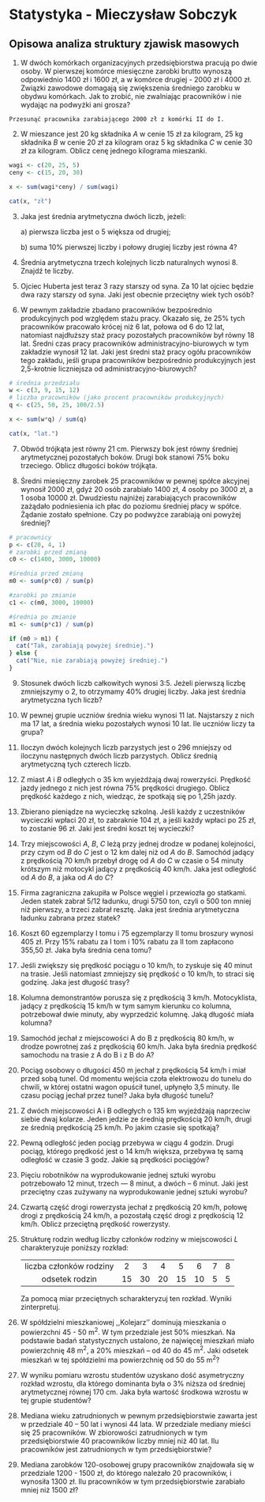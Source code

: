# Statystyka - Mieczysław Sobczyk

## Opisowa analiza struktury zjawisk masowych

1.  W dwóch komórkach organizacyjnych przedsiębiorstwa pracują po dwie osoby. W pierwszej komórce miesięczne zarobki brutto wynoszą odpowiednio 1400 zł i 1600 zł, a w komórce drugiej - 2000 zł i 4000 zł. Związki zawodowe domagają się zwiększenia średniego zarobku w obydwu komórkach. Jak to zrobić, nie zwalniając pracowników i nie wydając na podwyżki ani grosza?

<!-- -->

    Przesunąć pracownika zarabiającego 2000 zł z komórki II do I.

2.  W mieszance jest 20 kg składnika *A* w cenie 15 zł za kilogram, 25 kg składnika *B* w cenie 20 zł za kilogram oraz 5 kg składnika *C* w cenie 30 zł za kilogram. Oblicz cenę jednego kilograma mieszanki.

```r
wagi <- c(20, 25, 5)
ceny <- c(15, 20, 30)

x <- sum(wagi*ceny) / sum(wagi)

cat(x, "zł")
```

3.  Jaka jest średnia arytmetyczna dwóch liczb, jeżeli:

    a\) pierwsza liczba jest o 5 większa od drugiej;

    b\) suma 10% pierwszej liczby i połowy drugiej liczby jest równa 4?

```{=tex}
\begin{equation}
  \left\{
  \begin{array}{l}
    x_{1} = x_{2} + 5\\
    \frac{x_{1}}{10} + \frac{x_{2}}{2} = 4
  \end{array}
  \right.
\end{equation}
```
```{=tex}
\begin{equation}
  \begin{array}{l}
    \frac{x_{2} + 5}{10} + \frac{x_{2}}{2} = 4 | \cdot10 \\
    x_{2} + 5 + 5x_{2} = 40 \\
    6x_{2} = 35 \\
    x_{2} = \frac{35}{6} \\
    x_{1} = \frac{35}{6} + 5 = \frac{65}{6} \\
    \bar{x} = \frac{x_{1} + x_{2}}{2} = \frac{\frac{65}{6} + \frac{35}{6}}{2} = \frac{100}{12} = 8\frac{1}{3}
  \end{array}
\end{equation}
```
4.  Średnia arytmetyczna trzech kolejnych liczb naturalnych wynosi 8. Znajdź te liczby.

```{=tex}
\begin{equation}
  \left\{
  \begin{array}{l}
    x_{2} = x_{1} + 1 \\
    x_{3} = x_{1} + 2 \\
    \frac{x_{1} + x_{2} + x_{3}}{3} = 8
  \end{array}
  \right.
\end{equation}
```
```{=tex}
\begin{equation}
  \begin{array}{l}
    \frac{x_{1} + (x_{1} + 1) + (x_{1} + 2)}{3} = 8 \\
    3x_{1} + 3 = 24 \\
    3x_{1} = 21 \\
    x_{1} = 7 
  \end{array}
\end{equation}
```
```{=tex}
\begin{equation}
  \left\{
  \begin{array}{l}
    x_{1} = 7 \\
    x_{2} = 8 \\
    x_{3} = 9
  \end{array}
  \right.
\end{equation}
```
5.  Ojciec Huberta jest teraz 3 razy starszy od syna. Za 10 lat ojciec będzie dwa razy starszy od syna. Jaki jest obecnie przeciętny wiek tych osób?

```{=tex}
\begin{equation}
  \left\{
  \begin{array}{l}
    o = 3h \\
    o + 10 = 2 \cdot (h + 10)
  \end{array}
  \right.
\end{equation}
```
```{=tex}
\begin{equation}
  \begin{array}{l}
    3h + 10 = 2 \cdot (h + 10) \\
    3h + 10 = 2h + 20 \\
    h = 10 \\
    o = 3h = 3 \cdot 10 = 30 \\
    \bar{x} = \frac{o + h}{2} = \frac{30 + 10}{2} = 20
  \end{array}
\end{equation}
```
6.  W pewnym zakładzie zbadano pracowników bezpośrednio produkcyjnych pod względem stażu pracy. Okazało się, że 25% tych pracowników pracowało krócej niż 6 lat, połowa od 6 do 12 lat, natomiast najdłuższy staż pracy pozostałych pracowników był równy 18 lat. Średni czas pracy pracowników administracyjno-biurowych w tym zakładzie wynosił 12 lat. Jaki jest średni staż pracy ogółu pracowników tego zakładu, jeśli grupa pracowników bezpośrednio produkcyjnych jest 2,5-krotnie liczniejsza od administracyjno-biurowych?

```r
# średnia przedziału
w <- c(3, 9, 15, 12)
# liczba pracowników (jako procent pracowników produkcyjnych)
q <- c(25, 50, 25, 100/2.5)

x <- sum(w*q) / sum(q)

cat(x, "lat.")
```

7.  Obwód trójkąta jest równy 21 cm. Pierwszy bok jest równy średniej arytmetycznej pozostałych boków. Drugi bok stanowi 75% boku trzeciego. Oblicz długości boków trójkąta.

```{=tex}
\begin{equation}
  \left\{
  \begin{array}{l}
    a + b + c = 21 \\
    a = \frac{b + c}{2} \\
    b = \frac{3}{4} c
  \end{array}
  \right.
\end{equation}
```
```{=tex}
\begin{equation}
  \left\{
  \begin{array}{l}
    a + b + c = 21 \\
    2a = b + c \\
    a = \frac{\frac{3}{4} c + c}{2} 
  \end{array}
  \right.
\end{equation}
```
```{=tex}
\begin{equation}
  \left\{
  \begin{array}{l}
    a + 2a = 21 \\
    a = \frac{7}{8} c 
  \end{array}
  \right.
\end{equation}
```
```{=tex}
\begin{equation}
  \begin{array}{l}
    a = 7 \\
    7 = \frac{7}{8} c \\
    c = 8 \\
    b = 6
  \end{array}
\end{equation}
```
```{=tex}
\begin{equation}
  \left\{
  \begin{array}{l}
    a  = 7 \\
    b = 6 \\
    c = 8 
  \end{array}
  \right.
\end{equation}
```
8.  Średni miesięczny zarobek 25 pracowników w pewnej spółce akcyjnej wynosił 2000 zł, gdyż 20 osób zarabiało 1400 zł, 4 osoby po 3000 zł, a 1 osoba 10000 zł. Dwudziestu najniżej zarabiających pracowników zażądało podniesienia ich płac do poziomu średniej płacy w spółce. Żądanie zostało spełnione. Czy po podwyżce zarabiają oni powyżej średniej?

```r
# pracownicy
p <- c(20, 4, 1)
# zarobki przed zmianą
c0 <- c(1400, 3000, 10000)

#średnia przed zmianą
m0 <- sum(p*c0) / sum(p)

#zarobki po zmianie
c1 <- c(m0, 3000, 10000)

#średnia po zmianie
m1 <- sum(p*c1) / sum(p)

if (m0 > m1) {
  cat("Tak, zarabiają powyżej średniej.")
} else {
  cat("Nie, nie zarabiają powyżej średniej.")
}
```

9.  Stosunek dwóch liczb całkowitych wynosi 3:5. Jeżeli pierwszą liczbę zmniejszymy o 2, to otrzymamy 40% drugiej liczby. Jaka jest średnia arytmetyczna tych liczb?

```{=tex}
\begin{equation}
  \left\{
  \begin{array}{l}
    5x_{1} = 3x_{2} \\
    x_{1} - 2 = \frac{2}{5} x_{2} | \cdot 5
  \end{array}
  \right.
\end{equation}
```
```{=tex}
\begin{equation}
  \left\{
  \begin{array}{l}
    5x_{1} = 3x_{2} \\
    5x_{1} - 10 = 2 x_{2}
  \end{array}
  \right.
\end{equation}
```
```{=tex}
\begin{equation}
  \begin{array}{l}
    x_{2} = 10 \\
    x_{1} - 2 = \frac{2}{5} \cdot 10 \\
    x_{1} = 6 \\
    \bar{x} = \frac{x_{1} + x_{2}}{2} = \frac{6 + 10}{2} = 8
  \end{array}
\end{equation}
```
10. W pewnej grupie uczniów średnia wieku wynosi 11 lat. Najstarszy z nich ma 17 lat, a średnia wieku pozostałych wynosi 10 lat. Ile uczniów liczy ta grupa?

```{=tex}
\begin{equation}
  \begin{array}{l}
    \frac{17 + 10 \cdot (n-1)}{n} = 11 \\
    17 + 10 \cdot (n-1) = 11n \\
    17 + 10n - 10 = 11n \\
    n = 7
  \end{array}
\end{equation}
```
11. Iloczyn dwóch kolejnych liczb parzystych jest o 296 mniejszy od iloczynu następnych dwóch liczb parzystych. Oblicz średnią arytmetyczną tych czterech liczb.

```{=tex}
\begin{equation}
  \left\{
  \begin{array}{l}
    x_{1} x_{2} + 296 = x_{3} x_{4} \\
    x_{2} = x_{1} + 2 \\
    x_{3} = x_{1} + 4 \\
    x_{4} = x_{1} + 6
  \end{array}
  \right.
\end{equation}
```
```{=tex}
\begin{equation}
  \begin{array}{l}
    x_{1} \cdot (x_{1} + 2) + 296 = (x_{1} + 4) \cdot (x_{1} + 6) \\
    x_{1}^{2} + 2x_{1} + 296 = x_{1}^{2} + 10x_{1} + 24 \\
    -8x_{1} = -272 \\
    x_{1} = 34 \\
    \bar{x} = \frac{x_{1} + x_{2} + x_{3} + x_{4}}{4} = \frac{34 + 36 + 38 + 40}{4} = 37
  \end{array}
\end{equation}
```
12. Z miast *A* i *B* odległych o 35 km wyjeżdżają dwaj rowerzyści. Prędkość jazdy jednego z nich jest równa 75% prędkości drugiego. Oblicz prędkość każdego z nich, wiedząc, że spotkają się po 1,25h jazdy.

```{=tex}
\begin{equation}
  \left\{
  \begin{array}{l}
    V_{A} = \frac{3}{4} V_{B} \\
    V_{A} = \frac{S_{A}}{t_{A}} \\
    V_{B} = \frac{S_{B}}{t_{B}} \\
    t_{A} = t_{B} = \frac{5}{4} \\
    S_{A} + S_{B} = 35
  \end{array}
  \right.
\end{equation}
```
```{=tex}
\begin{equation}
  \begin{array}{l}
    \frac{S_{A}}{t_{A}} = \frac{3}{4} \cdot \frac{S_{B}}{t_{B}} \\
    \frac{S_{A}}{t_{A}} = \frac{3}{4} \cdot \frac{35 - S_{A}}{t_{A}} | \cdot t_{A} \\
    S_{A} = \frac{3}{4} \cdot (35 - S_{A}) \\
    \frac{7}{4} S_{A} = \frac{105}{4} \\
    S_{A} = 15 \\
    V_{A} = \frac{15}{\frac{5}{4}} = 12 \\
    \frac{3}{4} V_{B} = 12 \\ 
    V_{B} = 16
  \end{array}
\end{equation}
```
```{=tex}
\begin{equation}
  \left\{
  \begin{array}{l}
    V_{A} = 12 \\
    V_{B} = 16
  \end{array}
  \right.
\end{equation}
```

13. Zbierano pieniądze na wycieczkę szkolną. Jeśli każdy z uczestników wycieczki wpłaci 20 zł, to zabraknie 104 zł, a jeśli każdy wpłaci po 25 zł, to zostanie 96 zł. Jaki jest średni koszt tej wycieczki?

\begin{equation}
  \left\{
  \begin{array}{l}
    X = 20n + 104 \\
    X = 25n - 96 \\
    \bar{x} = \frac{X}{n}
  \end{array}
  \right.
\end{equation}
    
\begin{equation}
  \begin{array}{l}
    20n + 104 = 25n - 96 \\
    5n = 200 \\
    n = 40 \\
    X = 20 \cdot 40 + 104 = 904 \\
    \bar{x} = \frac{904}{40} = 22.6
  \end{array}
\end{equation}

14. Trzy miejscowości *A*, *B*, *C* leżą przy jednej drodze w podanej kolejności, przy czym od *B* do *C* jest o 12 km dalej niż od *A* do *B*. Samochód jadący z prędkością 70 km/h przebył drogę od *A* do *C* w czasie o 54 minuty krótszym niż motocykl jadący z prędkością 40 km/h. Jaka jest odległość od *A* do *B*, a jaka od *A* do *C*?

\begin{equation}
  \left\{
  \begin{array}{l}
    S_{AB} + S_{BC} = S_{AC} \\
    S_{AB} = S_{BC} - 12 \\
    \frac{S_{AC}}{70} + \frac{9}{10} = \frac{S_{AC}}{40}
  \end{array}
  \right.
\end{equation}

\begin{equation}
  \begin{array}{l}
    \frac{S_{AC}}{70} + \frac{9}{10} = \frac{S_{AC}}{40} | \cdot 280 \\
    4S_{AC} + 252 = 7S_{AC} \\
    3S_{AC} = 252 \\
    S_{AC} = 84 \\
    S_{AB} + S_{BC} = 84 \\
    S_{BC} - 12 + S_{BC} = 84 \\
    S_{BC} = 48 \\
    S_{AB} = 48 - 12 = 36
  \end{array}
\end{equation}

\begin{equation}
  \left\{
  \begin{array}{l}
    S_{AB} = 36 \\
    S_{AC} = 84
  \end{array}
  \right.
\end{equation}

15. Firma zagraniczna zakupiła w Polsce węgiel i przewiozła go statkami. Jeden statek zabrał 5/12 ładunku, drugi 5750 ton, czyli o 500 ton mniej niż pierwszy, a trzeci zabrał resztę. Jaka jest średnia arytmetyczna ładunku zabrana przez statek?

16. Koszt 60 egzemplarzy I tomu i 75 egzemplarzy II tomu broszury wynosi 405 zł. Przy 15% rabatu za I tom i 10% rabatu za II tom zapłacono 355,50 zł. Jaka była średnia cena tomu?

17. Jeśli zwiększy się prędkość pociągu o 10 km/h, to zyskuje się 40 minut na trasie. Jeśli natomiast zmniejszy się prędkość o 10 km/h, to straci się godzinę. Jaka jest długość trasy?

18. Kolumna demonstrantów porusza się z prędkością 3 km/h. Motocyklista, jadący z prędkością 15 km/h w tym samym kierunku co kolumna, potrzebował dwie minuty, aby wyprzedzić kolumnę. Jaką długość miała kolumna?

19. Samochód jechał z miejscowości A do B z prędkością 80 km/h, w drodze powrotnej zaś z prędkością 60 km/h. Jaka była średnia prędkość samochodu na trasie z A do B i z B do A?

20. Pociąg osobowy o długości 450 m jechał z prędkością 54 km/h i miał przed sobą tunel. Od momentu wejścia czoła elektrowozu do tunelu do chwili, w której ostatni wagon opuścił tunel, upłynęło 3,5 minuty. Ile czasu pociąg jechał przez tunel? Jaka była długość tunelu?

21. Z dwóch miejscowości A i B odległych o 135 km wyjeżdżają naprzeciw siebie dwaj kolarze. Jeden jedzie ze średnią prędkością 20 km/h, drugi ze średnią prędkością 25 km/h. Po jakim czasie się spotkają?

22. Pewną odległość jeden pociąg przebywa w ciągu 4 godzin. Drugi pociąg, którego prędkość jest o 14 km/h większa, przebywa tę samą odległość w czasie 3 godz. Jakie są prędkości pociągów?

23. Pięciu robotników na wyprodukowanie jednej sztuki wyrobu potrzebowało 12 minut, trzech --- 8 minut, a dwóch -- 6 minut. Jaki jest przeciętny czas zużywany na wyprodukowanie jednej sztuki wyrobu?

24. Czwartą część drogi rowerzysta jechał z prędkością 20 km/h, połowę drogi z prędkością 24 km/h, a pozostałą część drogi z prędkością 12 km/h. Oblicz przeciętną prędkość rowerzysty.

25. Strukturę rodzin według liczby członków rodziny w miejscowości *L* charakteryzuje poniższy rozkład:

    |                         |     |     |     |     |     |     |     |
    |:-----------------------:|:---:|:---:|:---:|:---:|:---:|:---:|:---:|
    | liczba członków rodziny |  2  |  3  |  4  |  5  |  6  |  7  |  8  |
    |     odsetek rodzin      | 15  | 30  | 20  | 15  | 10  |  5  |  5  |

    Za pomocą miar przeciętnych scharakteryzuj ten rozkład. Wyniki zinterpretuj.

26. W spółdzielni mieszkaniowej ,,Kolejarz'' dominują mieszkania o powierzchni 45 - 50 m^2^. W tym przedziale jest 50% mieszkań. Na podstawie badań statystycznych ustalono, że najwięcej mieszkań miało powierzchnię 48 m^2^, a 20% mieszkań -- od 40 do 45 m^2^. Jaki odsetek mieszkań w tej spółdzielni ma powierzchnię od 50 do 55 m^2^?

27. W wyniku pomiaru wzrostu studentów uzyskano dość asymetryczny rozkład wzrostu, dla którego dominanta była o 3% niższa od średniej arytmetycznej równej 170 cm. Jaka była wartość środkowa wzrostu w tej grupie studentów?

28. Mediana wieku zatrudnionych w pewnym przedsiębiorstwie zawarta jest w przedziale 40 -- 50 lat i wynosi 44 lata. W przedziale mediany mieści się 25 pracowników. W zbiorowości zatrudnionych w tym przedsiębiorstwie 40 pracowników liczby mniej niż 40 lat. Ilu pracowników jest zatrudnionych w tym przedsiębiorstwie?

29. Mediana zarobków 120-osobowej grupy pracowników znajdowała się w przedziale 1200 - 1500 zł, do którego należało 20 pracowników, i wynosiła 1300 zł. Ilu pracowników w tym przedsiębiorstwie zarabiało mniej niż 1500 zł?
